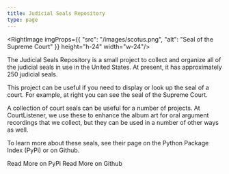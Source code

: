 ```yaml
---
title: Judicial Seals Repository
type: page
---
```


<RightImage imgProps={{
  "src": "/images/scotus.png",
  "alt": "Seal of the Supreme Court"
}} height="h-24" width="w-24"/>

<p className="lead">The Judicial Seals Repository is a small project to collect and organize all of the judicial seals in use in the United States. At present, it has approximately 250 judicial seals.</p>

This project can be useful if you need to display or look up the seal of a court. For example, at right you can see the seal of the Supreme Court.

A collection of court seals can be useful for a number of projects. At CourtListener, we use these to enhance the album art for oral argument recordings that we collect, but they can be used in a number of other ways as well.

To learn more about these seals, see their page on the Python Package Index (PyPi) or on Github.

<div className="grid grid-cols-1 sm:grid-cols-3 gap-4">
  <PurpleButton href="https://pypi.python.org/pypi/seal_rookery"size="lg">Read More on PyPi</PurpleButton>
  <PurpleButton href="https://github.com/freelawproject/seal-rookery" size="lg">Read More on Github</PurpleButton>
</div>